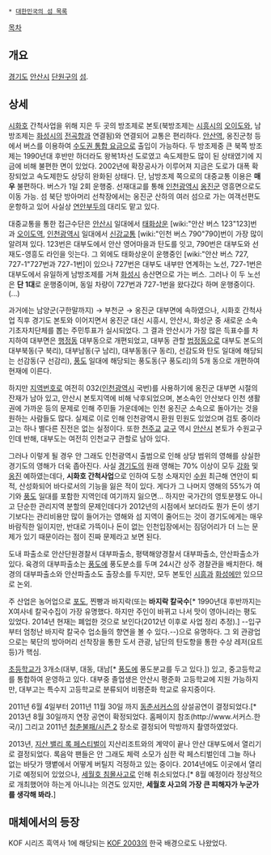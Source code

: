  * [[대한민국의 섬 목록]]

[[목차]]
== 개요 ==
[[경기도]] [[안산시]] [[단원구]]의 [[섬]].

== 상세 ==
[[시화호]] 간척사업을 위해 지은 두 곳의 방조제로 본토(북방조제는 [[시흥시]]의 [[오이도]]와, 남방조제는 [[화성시]]의 [[전곡항]]과 연결됨)와 연결되어 교통은 편리하다. [[안산역]], 옹진군청 등에서 버스를 이용하여 [[수도권 통합 요금]]으로 출입이 가능하다. 두 방조제중 큰 북쪽 방조제는 1990년대 후반만 하더라도 왕복1차선 도로였고 속도제한도 많이 된 상태였기에 지금에 비해 불편한 면이 있었다. 2002년에 확장공사가 이루어져 지금은 도로가 대폭 확장되었고 속도제한도 상당히 완화된 상태다. 단, 남방조제 쪽으로의 대중교통 이용은 '''매우''' 불편하다. 버스가 1일 2회 운행중. 선재대교를 통해 [[인천광역시]] [[옹진군]] 영흥면으로도 이동 가능. 섬 북단 방아머리 선착장에서는 옹진군 산하의 여러 섬으로 가는 여객선편도 운항하고 있어 사실상 [[연안부두]]의 대리도 맡고 있다.

대중교통을 통한 접근수단은 [[안산시]] 일대에서 [[태화상운]] [wiki:"안산 버스 123"123]번과 [[오이도역]], [[인천광역시]] 일대에서 [[신강교통]] [wiki:"인천 버스 790"790]번이 가장 많이 알려져 있다. 123번은 대부도에서 안산 영어마을과 탄도를 잇고, 790번은 대부도와 선재도-영흥도 라인을 잇는다. 그 외에도 태화상운이 운행중인 [wiki:"안산 버스 727, 727-1"727번과 727-1번]이 있으나 727번은 대부도 내부만 연계하는 노선, 727-1번은 대부도에서 유일하게 남방조제를 거쳐 [[화성시]] 송산면으로 가는 버스. 그러나 이 두 노선은 '''단 1대'''로 운행중이며, 동일 차량이 727번과 727-1번을 왔다갔다 하며 운행중이다.(...)

과거에는 남양군(구한말까지) → 부천군 → 옹진군 대부면에 속하였으나, 시화호 간척사업 직후 경기도 본토와 이어지면서 옹진군 대신 시흥시, 안산시, 화성군 중 새로운 소속 기초자치단체를 뽑는 주민투표가 실시되었다. 그 결과 안산시가 가장 많은 득표수를 차지하여 대부면은 [[행정동]] 대부동으로 개편되었고, 대부동 관할 [[법정동]]으로 대부도 본도의 대부북동(구 북리), 대부남동(구 남리), 대부동동(구 동리), 선감도와 탄도 일대에 해당되는 선감동(구 선감리), [[풍도]] 일대에 해당되는 풍도동(구 풍도리)의 5개 동으로 개편하여 현재에 이른다. 

하지만 [[지역번호]]로 여전히 032([[인천광역시]] 국번)를 사용하기에 옹진군 대부면 시절의 잔재가 남아 있고, 안산시 본토지역에 비해 낙후되었으며, 본소속인 안산보다 인천 생활권에 가까운 등의 문제로 인해 주민들 가운데에는 인천 옹진군 소속으로 돌아가는 것을 원하는 사람들도 많다. 실제로 이로 인해 인천광역시 환원 민원도 있었으며 검토 중이라고는 하나 별다른 진전은 없는 실정이다. 또한 [[천주교]] [[교구]] 역시 [[안산시]] 본토가 수원교구인데 반해, 대부도는 여전히 인천교구 관할로 남아 있다.

그러나 이렇게 될 경우 안 그래도 인천광역시 출범으로 인해 상당 범위의 영해를 상실한 경기도의 영해가 더욱 좁아진다. 사실 [[경기도]]의 원래 영해는 70% 이상이 모두 [[강화]] 및 [[옹진]] 예하였는데다, '''시화호 간척사업'''으로 인하여 도청 소재지인 [[수원]] 최근해 연안이 퇴적, 산성화되어 바다로서의 기능을 잃은 적이 있다. 게다가 그 나머지 영해의 55%가 여기와 [[풍도]] 일대를 포함한 지역인데 여기까지 잃으면... 하지만 국가간의 영토분쟁도 아니고 단순한 관리지역 분할의 문제인데다가 2012년의 시점에서 보더라도 뭔가 돈이 생기기보다는 관리비용만 많이 들어가는 영해와 섬 지역이 줄어드는 것이 경기도에게는 매우 바람직한 일이지만, 반대로 가뜩이나 돈이 없는 인천입장에서는 짐덩어리가 더 느는 문제가 있기 때문이라는 점이 진짜 문제라고 보면 된다.

도내 파출소로 안산단원경찰서 대부파출소, 평택해양경찰서 대부파출소, 안산파출소가 있다. 육경의 대부파출소는 [[풍도]]에 풍도분소를 두며 24시간 상주 경찰관을 배치한다. 해경의 대부파출소와 안산파출소도 출장소를 두지만, 모두 본토인 [[시흥]]과 [[화성]]에만 있으므로 논외.

주 산업은 농어업으로 [[포도]], 찐빵과 바지락(또는 '''바지락 칼국수'''[* 1990년대 후반까지는 X여사네 칼국수집이 가장 유명했다. 하지만 주인이 바뀌고 나서 맛이 영아니라는 평도 있었다. 2014년 현재는 폐업한 것으로 보인다(2012년 이후로 사업 정리 추정).] --입구부터 엄청난 바지락 칼국수 업소들의 향연을 볼 수 있다.--)으로 유명하다. 그 외 관광업으로는 북단의 방아머리 선착장을 통한 도서 관광, 남단의 탄도항을 통한 수상 레저(요트 등)가 핵심. 

[[초등학교]]가 3개소(대부, 대동, 대남[* [[풍도]]에 풍도분교를 두고 있다.]) 있고, 중고등학교를 통합하여 운영하고 있다. 대부중 졸업생은 안산시 평준화 고등학교에 지원 가능하지만, 대부고는 특수지 고등학교로 분류되어 비평준화 학교로 유지중이다.

2011년 6월 4일부터 2011년 11월 30일 까지 [[동춘서커스]]의 상설공연이 결정되었다.[* 2013년 8월 30일까지 연장 공연이 확정되었다. 홈페이지 참조(http://www.서커스.한국/)] 그리고 2011년 [[청춘불패/시즌 2]] 장소로 결정되어 막방까지 촬영하였었다.

2013년, [[지산 밸리 록 페스티벌]]이 지산리조트와의 계약이 끝나 안산 대부도에서 열리기로 결정되었다. 록음악 팬들은 안 그래도 체력 소모가 심한 락 페스티벌인데 그늘 하나 없는 바닷가 땡볕에서 어떻게 버틸지 걱정하고 있는 중이다. 2014년에도 이곳에서 열리기로 예정되어 있었으나, [[세월호 침몰사고]]로 인해 취소되었다.[* 8월 예정이라 정상적으로 개최했어야 하는게 아니냐는 의견도 있지만, '''세월호 사고의 가장 큰 피해자가 누군가를 생각해 봐라.''']
== 매체에서의 등장 ==

KOF 시리즈 흑역사 1에 해당되는 [[KOF 2003]]의 한국 배경으로도 나왔었다.
